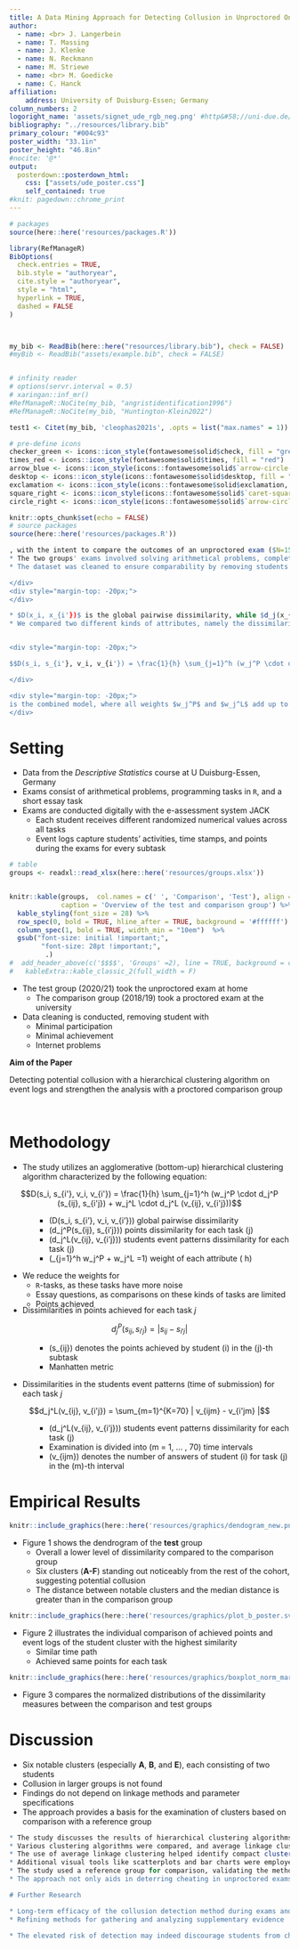 ```yaml
---
title: A Data Mining Approach for Detecting Collusion in Unproctored Online Exams
author:
  - name: <br> J. Langerbein
  - name: T. Massing
  - name: J. Klenke
  - name: N. Reckmann
  - name: M. Striewe
  - name: <br> M. Goedicke
  - name: C. Hanck
affiliation:
    address: University of Duisburg-Essen; Germany
column_numbers: 2
logoright_name: 'assets/signet_ude_rgb_neg.png' #http&#58;//uni-due.de/imperia/md/images/offen_im_denken/signet_ude_rgb_neg.png
bibliography: "../resources/library.bib"
primary_colour: "#004c93"
poster_width: "33.1in"
poster_height: "46.8in"
#nocite: '@*'
output:  
  posterdown::posterdown_html:
    css: ["assets/ude_poster.css"]
    self_contained: true
#knit: pagedown::chrome_print
---
```


```r
# packages
source(here::here('resources/packages.R'))

library(RefManageR)
BibOptions(
  check.entries = TRUE,
  bib.style = "authoryear",
  cite.style = "authoryear",
  style = "html",
  hyperlink = TRUE,
  dashed = FALSE
)



my_bib <- ReadBib(here::here("resources/library.bib"), check = FALSE)
#myBib <- ReadBib("assets/example.bib", check = FALSE)


# infinity reader
# options(servr.interval = 0.5)
# xaringan::inf_mr()
#RefManageR::NoCite(my_bib, "angristidentification1996")
#RefManageR::NoCite(my_bib, "Huntington-Klein2022")

test1 <- Citet(my_bib, 'cleophas2021s', .opts = list("max.names" = 1))

# pre-define icons
checker_green <- icons::icon_style(fontawesome$solid$check, fill = "green")
times_red <- icons::icon_style(fontawesome$solid$times, fill = "red")
arrow_blue <- icons::icon_style(icons::fontawesome$solid$`arrow-circle-right`, fill = "#004c93")
desktop <- icons::icon_style(icons::fontawesome$solid$desktop, fill = "#004c93")
exclamation <- icons::icon_style(icons::fontawesome$solid$exclamation, fill = "#004c93")
square_right <- icons::icon_style(icons::fontawesome$solid$`caret-square-right`, fill = "#004c93")
circle_right <- icons::icon_style(icons::fontawesome$solid$`arrow-circle-right`, fill ="#004c93")

```


```r
knitr::opts_chunk$set(echo = FALSE)
# source packages
source(here::here('resources/packages.R'))
```

```r
, with the intent to compare the outcomes of an unproctored exam ($N=151$) during the COVID-19 pandemic with a proctored exam ($N=109$) held in-person before the pandemic.
* The two groups' exams involved solving arithmetical problems, completing R programming tasks, and writing a short essay. During the exam process, student activities and time stamps were tracked in event logs, and the points achieved for each task were recorded.
* The dataset was cleaned to ensure comparability by removing students with minimal participation or achievement, as well as those who encountered internet issues.

</div>
<div style="margin-top: -20px;">
</div>

* $D(x_i, x_{i'})$ is the global pairwise dissimilarity, while $d_j(x_{ij}, x_{i'j})$ denotes the pairwise attribute dissimilarity. The weights $w_j$ sum up to 1. Index $i$ denotes the number of Students $i = 1, ..., N$ with $N = 151$ students, while $j$ is the index for each of the $h$ attributes.
* We compared two different kinds of attributes, namely the dissimilarities in the student´s event patters (time of submission) defined as $d_j^L(v_{ij}, v_{i'j})$ and the dissimilarities in points achieved $d_j^P(s_{ij}, s_{i'j})$.


<div style="margin-top: -20px;">

$$D(s_i, s_{i'}, v_i, v_{i'}) = \frac{1}{h} \sum_{j=1}^h (w_j^P \cdot d_j^P (s_{ij}, s_{i'j}) + w_j^L \cdot d_j^L (v_{ij}, v_{i'j}))$$

</div>

<div style="margin-top: -20px;">
is the combined model, where all weights $w_j^P$ and $w_j^L$ add up to one.
</div>

```

# Setting

* Data from the *Descriptive Statistics* course at U Duisburg-Essen, Germany
* Exams consist of arithmetical problems, programming tasks in `R`, and a short essay task
* Exams are conducted digitally with the e-assessment system JACK
  * Each student receives different randomized numerical values across all tasks
  * Event logs capture students' activities, time stamps, and points during the exams for every subtask

```r
# table  
groups <- readxl::read_xlsx(here::here('resources/groups.xlsx'))


knitr::kable(groups,  col.names = c(' ', 'Comparison', 'Test'), align = ('lcc'),
             caption = 'Overview of the test and comparison group') %>%
  kable_styling(font_size = 28) %>%
  row_spec(0, bold = TRUE, hline_after = TRUE, background = '#ffffff') %>%
  column_spec(1, bold = TRUE, width_min = "10em")  %>%
  gsub("font-size: initial !important;", 
        "font-size: 28pt !important;", 
         .)
#  add_header_above(c('$$$$', 'Groups' =2), line = TRUE, background = c('#ffffff', '#ffffff'))
#   kableExtra::kable_classic_2(full_width = F)

```

* The test group (2020/21) took the unproctored exam at home
  * The comparison group (2018/19) took a proctored exam at the university
* Data cleaning is conducted, removing student with
  + Minimal participation
  + Minimal achievement 
  * Internet problems


<div class="blockquote">
**Aim of the Paper** 

Detecting potential collusion with a hierarchical clustering algorithm on event logs and strengthen the analysis with a proctored comparison group
</div>


$$\; $$

# Methodology

* The study utilizes an agglomerative (bottom-up) hierarchical clustering  algorithm characterized by the following equation:


$$D(s_i, s_{i'}, v_i, v_{i'}) = \frac{1}{h} \sum_{j=1}^h (w_j^P \cdot d_j^P (s_{ij}, s_{i'j}) + w_j^L \cdot d_j^L (v_{ij}, v_{i'j}))$$

<ul> 
  <ul>
    <ul>
      <li> \(D(s_i, s_{i'}, v_i, v_{i'})\) global pairwise dissimilarity </li>
      <li> \(d_j^P(s_{ij}, s_{i'j})\) points dissimilarity for each task \(j\) </li>
      <li> \(d_j^L(v_{ij}, v_{i'j})\) students event patterns dissimilarity for each task \(j\) </li>
      <li> \(\sum_{j=1}^h w_j^P + w_j^L =1\) weight of each attribute \( h\) </li>
    </ul>
  </ul>
</ul>

* We reduce the weights for 
  + `R`-tasks, as these tasks have more noise 
  + Essay questions, as comparisons on these kinds of tasks are limited 
  + Points achieved

<div style="margin-top: -20px;">

* Dissimilarities in points achieved for each task $j$ 

$$d_j^P(s_{ij}, s_{i'j}) = |  s_{ij} - s_{i'j} |$$

<ul> 
  <ul>
    <ul>
      <li> \(s_{ij}\) denotes the points achieved by student \(i\) in the \(j\)-th subtask </li>
      <li> Manhatten metric </li>
    </ul>
  </ul>
</ul>

* Dissimilarities in the students event patterns (time of submission) for each task $j$  

$$d_j^L(v_{ij}, v_{i'j}) = \sum_{m=1}^{K=70} | v_{ijm} - v_{i'jm} |$$

<ul> 
  <ul>
    <ul>
      <li> \(d_j^L(v_{ij}, v_{i'j})\) students event patterns dissimilarity for each task \(j\)</li>
      <li> Examination is divided into \(m = 1, ... , 70\) time intervals </li>
      <li> \(v_{ijm}\) denotes the number of answers of student \(i\) for task \(j\) in the \(m\)-th interval </li>
    </ul>
  </ul>
</ul>


# Empirical Results

```r

knitr::include_graphics(here::here('resources/graphics/dendogram_new.png'))

```

* Figure 1 shows the dendrogram of the **test** group
  * Overall a lower level of dissimilarity compared to the comparison group
  * Six clusters (<strong>A-F</strong>) standing out noticeably from the rest of the cohort, suggesting potential collusion
  * The distance between notable clusters and the median distance is greater than in the comparison group

```r

knitr::include_graphics(here::here('resources/graphics/plot_b_poster.svg'))
```

* Figure 2 illustrates the individual comparison of achieved points and event logs of the student cluster with the highest similarity
  * Similar time path
  * Achieved same points for each task 

```r

knitr::include_graphics(here::here('resources/graphics/boxplot_norm_marked_poster.svg'))

```

* Figure 3 compares the normalized distributions of the dissimilarity measures between the comparison and test groups

# Discussion

* Six notable clusters (especially **A**, **B**, and **E**), each consisting of two students 
* Collusion in larger groups is not found
* Findings do not depend on linkage methods and parameter specifications
* The approach provides a basis for the examination of clusters based on comparison with a reference group



```r
* The study discusses the results of hierarchical clustering algorithms, visually represented via a dendrogram, a tree-like structure.
* Various clustering algorithms were compared, and average linkage clustering was found to be the most suitable for the analysis.
* The use of average linkage clustering helped identify compact clusters (specifically clusters **A**, **B**, and **E**), suggesting a lack of large group collusion.
* Additional visual tools like scatterplots and bar charts were employed to examine similarities among students within these clusters.
* The study used a reference group for comparison, validating the method's effectiveness in detecting collusion, though limitations exist due to unknown ground truth.
* The approach not only aids in deterring cheating in unproctored exams but also contributes to the broader digital transformation of education, equipping us to handle unforeseen future challenges similar to the COVID-19 pandemic.

# Further Research

* Long-term efficacy of the collusion detection method during exams and its impact on academic integrity and student behavior
* Refining methods for gathering and analyzing supplementary evidence

* The elevated risk of detection may indeed discourage students from cheating in unproctored exams 
```



<!--
# References


<font size="6"> 

```r
#test_bib <- Citet(my_bib, 'hollister2009proctored', .opts = list("max.names" = 2))
PrintBibliography(my_bib, .opts = list(style = "text", "max.names" = 100), start = 1)
```

</font>

<div id="refs"></div>

-->

